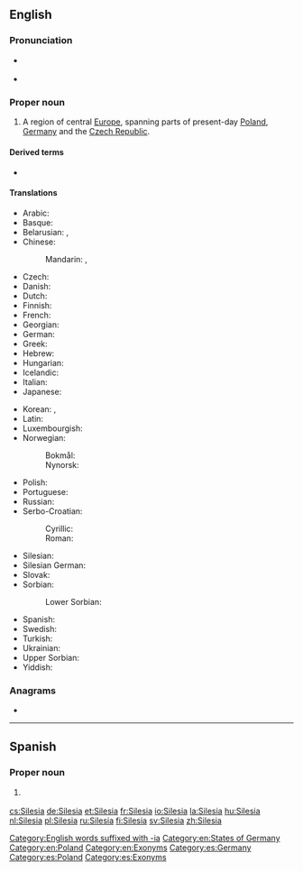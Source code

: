 {{also|silesia|Silésia}}
==English==
{{wikipedia}}

===Pronunciation===
* {{a|RP}} {{IPA|/saɪˈliːʃə/|lang=en}}
* {{a|US}} {{IPA|/saɪˈliʒə/|lang=en}}

===Proper noun===
{{en-proper noun}}

# A region of central [[Europe]], spanning parts of present-day [[Poland]], [[Germany]] and the [[Czech Republic]].

====Derived terms====
* {{l|en|Silesian}}

====Translations====
{{trans-top|region}}
* Arabic: {{t|ar|سِيلِيزْيَا|f|tr=silīzyā}}
* Basque: {{t|eu|Silesia}}
* Belarusian: {{t|be|Сіле́зія|f|sc=Cyrl}}, {{t|be|Шлёнск|m|sc=Cyrl}}
* Chinese:
*: Mandarin: {{t+|cmn|西里西亞|sc=Hani}}, {{t+|cmn|西里西亚|tr=Xīlǐxīyà|sc=Hani}}
* Czech: {{t+|cs|Slezsko|n}}
* Danish: {{t|da|Schlesien}}
* Dutch: {{t+|nl|Silezië}}
* Finnish: {{t+|fi|Sleesia}}
* French: {{t+|fr|Silésie|f}}
* Georgian: {{t|ka|სილეზია}}
* German: {{t+|de|Schlesien|n}}
* Greek: {{t|el|Σιλεσία}}
* Hebrew: {{t|he|שלזיה|sc=Hebr}}
* Hungarian: {{t+|hu|Szilézia}}
* Icelandic: {{t|is|Slésía|f}}
* Italian: {{t+|it|Slesia|f}}
* Japanese: {{t|ja|シレジア|tr=Shirejia|sc=Jpan}}
{{trans-mid}}
* Korean: {{t|ko|슐롱스크|tr=Syullongseukeu|sc=Kore}}, {{t|ko|실레지아|tr=Sillejia|sc=Kore}}
* Latin: {{t+|la|Silesia|f}}
* Luxembourgish: {{t|lb|Schlesien}}
* Norwegian:
*: Bokmål: {{t|nb|Schlesien|n}}
*: Nynorsk: {{t|nn|Schlesien|n}}
* Polish: {{t+|pl|Śląsk|m}}
* Portuguese: {{t|pt|Silésia|f}}
* Russian: {{t|ru|Силе́зия|f}}
* Serbo-Croatian:
*: Cyrillic: {{t|sh|Шлеска}}
*: Roman: {{t+|sh|Šleska}}
* Silesian: {{t|szl|Ślůnsk}}
* Silesian German: {{t|sli|Schläsing}}
* Slovak: {{t|sk|Sliezsko|n}}
* Sorbian:
*: Lower Sorbian: {{t|dsb|Šlazyńska}}
* Spanish: {{t|es|Silesia|f}}
* Swedish: {{t+|sv|Schlesien}}
* Turkish: {{t|tr|Silezya}}
* Ukrainian: {{t|uk|Сілезія}}
* Upper Sorbian: {{t|hsb|Šleska}}
* Yiddish: {{t|yi|שלעסינג|n|sc=Hebr}}
{{trans-bottom}}

===Anagrams===
* {{l|en|liaises}}

[[Category:English words suffixed with -ia]]
[[Category:en:States of Germany‎]]
[[Category:en:Poland]]
[[Category:en:Exonyms]]

----

==Spanish==
{{wikipedia|lang=es}}

===Proper noun===
{{es-proper noun|f}}

# {{l|en|Silesia}} {{gloss|region}}

[[Category:es:Germany]]
[[Category:es:Poland]]
[[Category:es:Exonyms]]

[[cs:Silesia]]
[[de:Silesia]]
[[et:Silesia]]
[[fr:Silesia]]
[[io:Silesia]]
[[la:Silesia]]
[[hu:Silesia]]
[[nl:Silesia]]
[[pl:Silesia]]
[[ru:Silesia]]
[[fi:Silesia]]
[[sv:Silesia]]
[[zh:Silesia]]